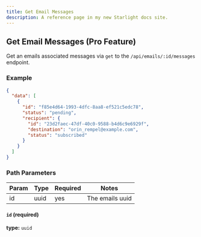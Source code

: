 ```yaml
---
title: Get Email Messages
description: A reference page in my new Starlight docs site.
---
```


## Get Email Messages (Pro Feature)

Get an emails associated messages via `get` to the `/api/emails/:id/messages` endpoint.

### Example
```json copy
{
  "data": [
    {
      "id": "f85e4d64-1993-4dfc-8aa8-ef521c5edc78",
      "status": "pending",
      "recipient": {
        "id": "23d2faec-47df-40c0-9588-b4d6c9e6929f",
        "destination": "orin_rempel@example.com",
        "status": "subscribed"
      }
    }
  ]
}
```

### Path Parameters

| Param            | Type            | Required | Notes                                                                                                                                    |
|------------------|-----------------|----------|------------------------------------------------------------------------------------------------------------------------------------------|
| id               | uuid            | yes      | The emails uuid                                                                                                                  |

#### `id` (required)

**type:** `uuid`

